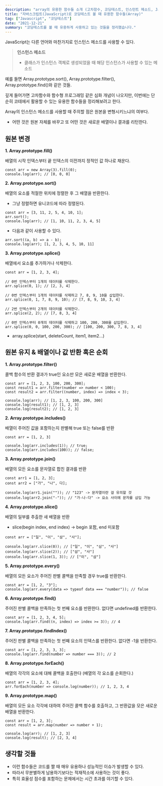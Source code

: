 ```yaml
---
description: "array의 유용한 함수들 소개 (고차함수, 코딩테스트, 인스턴트 메소드, Javascript)"
title: "자바스크립트(JavaScript)로 코딩테스트 볼 때 유용한 함수들(Array)"
tag: ["Javascript", "코딩테스트"]
date: "2021-12-21"
summary: "코딩테스트를 볼 때 유용하게 사용하고 있는 것들을 정리했습니다."
---
```


JavaScript는 다른 언어와 마찬가지로 인스턴스 메소드를 사용할 수 있다.

> **인스턴스 메소드**
>
> - 클래스가 인스턴스 객체로 생성되었을 때 해당 인스턴스가 사용할 수 있는 메소드

예를 들면 Array.prototype.sort(), Array.prototype.filter(), Array.prototype.find()와 같은 것들.

깊게 들어가면 고차함수와 함수형 프로그래밍 같은 심화 개념이 나오지만, 이번에는 단순히 코테에서 활용할 수 있는 유용한 함수들을 정리해보려고 한다.

Array의 인스턴스 메소드를 사용할 때 주의할 점은 원본을 변형시키느냐의 여부다.

- 어떤 것은 원본 자체를 바꾸고 또 어떤 것은 새로운 배열이나 결과를 리턴한다.

## 원본 변경

**1. Array.prototype.fill()**

배열의 시작 인덱스부터 끝 인덱스의 이전까지 정적인 값 하나로 채운다.

```
const arr = new Array(3).fill(0);
console.log(arr); // [0, 0, 0]
```

**2. Array.prototype.sort()**

배열의 요소를 적절한 위치에 정렬한 후 그 배열을 반환한다.

- 그냥 정렬하면 유니코드에 따라 정렬된다.

```
const arr = [3, 11, 2, 5, 4, 10, 1];
arr.sort();
console.log(arr); // [1, 10, 11, 2, 3, 4, 5]
```

- 다음과 같이 사용할 수 있다.

```
arr.sort((a, b) => a - b);
console.log(arr); [1, 2, 3, 4, 5, 10, 11]
```

**3. Array.prototype.splice()**

배열에서 요소를 추가하거나 삭제한다.

```
const arr = [1, 2, 3, 4];

// 0번 인덱스부터 1개의 데이터를 삭제한다.
arr.splice(0, 1); // [2, 3, 4]

// 0번 인덱스부터 1개의 데이터를 삭제하고 7, 8, 9, 10을 삽입한다.
arr.splice(0, 1, 7, 8, 9, 10); // [7, 8, 9, 10, 3, 4]

// 2번 인덱스부터 2개의 데이터를 삭제한다.
arr.splice(2, 2); // [7, 8, 3, 4]

// 0번 인덱스부터 0개의 데이터를 삭제하고 100, 200, 300을 삽입한다.
arr.splice(0, 0, 100, 200, 300); // [100, 200, 300, 7, 8, 3, 4]
```

- array.splice(start, deleteCount, item1, item2...)

## 원본 유지 & 배열이나 값 반환 혹은 순회

**1. Array.prototype.filter()**

콜백 함수의 반환 결과가 true인 요소만 모은 새로운 배열을 반환한다.

```
const arr = [1, 2, 3, 100, 200, 300];
const result1 = arr.filter(number => number < 100);
const result2 = arr.filter((number, index) => index < 3);

console.log(arr); // [1, 2, 3, 100, 200, 300]
console.log(result1); // [1, 2, 3]
console.log(result2); // [1, 2, 3]
```

**2. Array.prototype.includes()**

배열이 주어진 값을 포함하는지 판별해 true 또는 false를 반환

```
const arr = [1, 2, 3]

console.log(arr.includes(1)); // true;
console.log(arr.includes(100)); // false;
```

**3. Array.prototype.join()**

배열의 모든 요소를 문자열로 합친 결과를 반환

```
const arr1 = [1, 2, 3];
const arr2 = ["가", "나", 다];

console.log(arr1.join("")); // "123" -> 문자열이란 걸 유의할 것
console.log(arr2.join("-")); // "가-나-다" -> 요소 사이에 문자를 삽입 가능
```

**4. Array.prototype.slice()**

배열의 일부를 추출한 새 배열을 반환

- slice(begin index, end index) -> begin 포함, end 미포함

```
const arr = ["일", "이", "삼", "사"];

console.log(arr.slice(0)); // ["일", "이", "삼", "사"]
console.log(arr.slice(2)); // ["삼", "사"]
console.log(arr.slice(1, 3)); // ["이", "삼"]
```

**5. Array.prototype.every()**

배열의 모든 요소가 주어진 판별 콜백을 만족할 경우 true를 반환한다.

```
const arr = [1, 2, "3"];
console.log(arr.every(data => typeof data === "number")); // false
```

**6. Array.prototype.find()**

주어진 판별 콜백을 만족하는 첫 번째 요소를 반환한다. 없다면 undefined를 반환한다.

```
const arr = [1, 2, 3, 4, 5];
console.log(arr.find((n, index) => index >= 3)); // 4
```

**7. Array.prototype.findIndex()**

주어진 판별 콜백을 만족하는 첫 번째 요소의 인덱스를 반환한다. 없다면 -1을 반환한다.

```
const arr = [1, 2, 3, 3, 3];
console.log(arr.find(number => number === 3)); // 2
```

**8. Array.prototype.forEach()**

배열의 각각의 요소에 대해 콜백을 호출한다 (배열의 각 요소를 순회한다.)

```
const arr = [1, 2, 3, 4];
arr.forEach(number => console.log(number)); // 1, 2, 3, 4
```

**9. Array.prototype.map()**

배열의 모든 요소 각각에 대하여 주어진 콜백 함수를 호출하고, 그 반환값을 모은 새로운 배열을 반환한다.

```
const arr = [1, 2, 3];
const result = arr.map(number => number + 1);

console.log(arr); // [1, 2, 3]
console.log(result); // [2, 3, 4]
```

## 생각할 것들

- 이런 함수들은 코드를 짤 때 매우 유용하나 성능적인 이슈가 발생할 수 있다.
- 따라서 무분별하게 남용하기보다는 적재적소에 사용하는 것이 좋다.
- 특히 효율성 점수를 포함하는 문제에서는 시간 초과를 야기할 수 있다.
